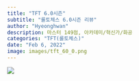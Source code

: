 ```yaml
---
title: "TFT 6.0시즌"
subtitle: "롤토체스 6.0시즌 리뷰"
author: "Hyeonghwan"
description: 마스터 149점, 아카데미/혁신가/화공
categories: "TFT(롤토체스)"
date: "Feb 6, 2022"
image: images/tft_60_0.png
---
```


![](images/tft_60_1.png)